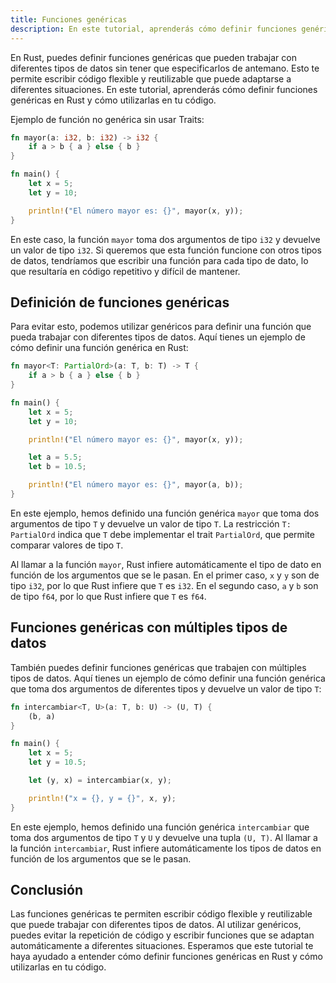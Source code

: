```yaml
---
title: Funciones genéricas
description: En este tutorial, aprenderás cómo definir funciones genéricas en Rust. Las funciones genéricas te permiten escribir código flexible y reutilizable que puede trabajar con diferentes tipos de datos.
---
```


En Rust, puedes definir funciones genéricas que pueden trabajar con diferentes tipos de datos sin tener que especificarlos de antemano. Esto te permite escribir código flexible y reutilizable que puede adaptarse a diferentes situaciones. En este tutorial, aprenderás cómo definir funciones genéricas en Rust y cómo utilizarlas en tu código.

Ejemplo de función no genérica sin usar Traits:

```rust
fn mayor(a: i32, b: i32) -> i32 {
    if a > b { a } else { b }
}

fn main() {
    let x = 5;
    let y = 10;

    println!("El número mayor es: {}", mayor(x, y));
}
```

En este caso, la función `mayor` toma dos argumentos de tipo `i32` y devuelve un valor de tipo `i32`. Si queremos que esta función funcione con otros tipos de datos, tendríamos que escribir una función para cada tipo de dato, lo que resultaría en código repetitivo y difícil de mantener.

## Definición de funciones genéricas

Para evitar esto, podemos utilizar genéricos para definir una función que pueda trabajar con diferentes tipos de datos. Aquí tienes un ejemplo de cómo definir una función genérica en Rust:

```rust
fn mayor<T: PartialOrd>(a: T, b: T) -> T {
    if a > b { a } else { b }
}

fn main() {
    let x = 5;
    let y = 10;

    println!("El número mayor es: {}", mayor(x, y));

    let a = 5.5;
    let b = 10.5;

    println!("El número mayor es: {}", mayor(a, b));
}
```

En este ejemplo, hemos definido una función genérica `mayor` que toma dos argumentos de tipo `T` y devuelve un valor de tipo `T`. La restricción `T: PartialOrd` indica que `T` debe implementar el trait `PartialOrd`, que permite comparar valores de tipo `T`.

Al llamar a la función `mayor`, Rust infiere automáticamente el tipo de dato en función de los argumentos que se le pasan. En el primer caso, `x` y `y` son de tipo `i32`, por lo que Rust infiere que `T` es `i32`. En el segundo caso, `a` y `b` son de tipo `f64`, por lo que Rust infiere que `T` es `f64`.

## Funciones genéricas con múltiples tipos de datos

También puedes definir funciones genéricas que trabajen con múltiples tipos de datos. Aquí tienes un ejemplo de cómo definir una función genérica que toma dos argumentos de diferentes tipos y devuelve un valor de tipo `T`:

```rust
fn intercambiar<T, U>(a: T, b: U) -> (U, T) {
    (b, a)
}

fn main() {
    let x = 5;
    let y = 10.5;

    let (y, x) = intercambiar(x, y);

    println!("x = {}, y = {}", x, y);
}
``` 

En este ejemplo, hemos definido una función genérica `intercambiar` que toma dos argumentos de tipo `T` y `U` y devuelve una tupla `(U, T)`. Al llamar a la función `intercambiar`, Rust infiere automáticamente los tipos de datos en función de los argumentos que se le pasan.

## Conclusión

Las funciones genéricas te permiten escribir código flexible y reutilizable que puede trabajar con diferentes tipos de datos. Al utilizar genéricos, puedes evitar la repetición de código y escribir funciones que se adaptan automáticamente a diferentes situaciones. Esperamos que este tutorial te haya ayudado a entender cómo definir funciones genéricas en Rust y cómo utilizarlas en tu código.









